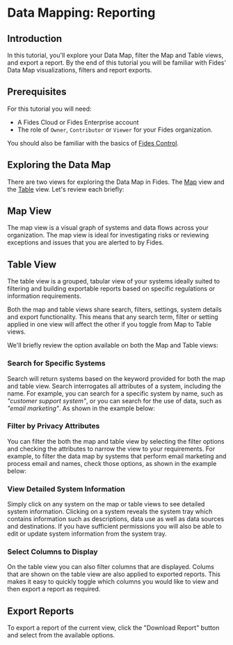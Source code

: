
# Data Mapping: Reporting

<TutorialKey duration="9" product="Fides" topic="Reporting" video="true" interactive="true"/>

## Introduction

In this tutorial, you'll explore your Data Map, filter the Map and Table views, and export a report. By the end of this tutorial you will be familiar with Fides' Data Map visualizations, filters and report exports.

## Prerequisites

For this tutorial you will need:

* A Fides Cloud or Fides Enterprise account
* The role of `Owner`, `Contributor` or `Viewer` for your Fides organization.

You should also be familiar with the basics of [Fides Control](#LINK).

## Exploring the Data Map

There are two views for exploring the Data Map in Fides. The [Map](#map-view) view and the [Table](#table-view) view. Let's review each briefly:

## Map View
The map view is a visual graph of systems and data flows across your organization. The map view is ideal for investigating risks or reviewing exceptions and issues that you are alerted to by Fides.
<Screenshot img="/assets/img/tutorials/data-mapping-map.gif" description="Map View" mw="700" />

## Table View
The table view is a grouped, tabular view of your systems ideally suited to filtering and building exportable reports based on specific regulations or information requirements.
<Screenshot img="/assets/img/tutorials/data-mapping-table.gif" description="Map View" mw="700" />

Both the map and table views share search, filters, settings, system details and export functionality. This means that any search term, filter or setting applied in one view will affect the other if you toggle from Map to Table views.

We'll briefly review the option available on both the Map and Table views:

### Search for Specific Systems
Search will return systems based on the keyword provided for both the map and table view. Search interrogates all attributes of a system, including the name. For example, you can search for a specific system by name, such as _"customer support system"_, or you can search for the use of data, such as _"email marketing"_. As shown in the example below:

<Screenshot img="/assets/img/tutorials/data-mapping-search.gif" description="Searching for systems on the data map" mw="700" />

### Filter by Privacy Attributes
You can filter the both the map and table view by selecting the filter options and checking the attributes to narrow the view to your requirements. For example, to filter the data map by systems that perform email marketing and process email and names, check those options, as shown in the example below:

<Screenshot img="/assets/img/tutorials/data-mapping-filter.gif" description="Filtering systems on the data map" mw="700" />

### View Detailed System Information
Simply click on any system on the map or table views to see detailed system information. Clicking on a system reveals the system tray which contains information such as descriptions, data use as well as data sources and destinations. If you have sufficient permissions you will also be able to edit or update system information from the system tray.

<Screenshot img="/assets/img/tutorials/data-mapping-view-details.gif" description="View system details on the data map" mw="700" />

### Select Columns to Display
On the table view you can also filter columns that are displayed. Colums that are shown on the table view are also applied to exported reports. This makes it easy to quickly toggle which columns you would like to view and then export a report as required. 

<Screenshot img="/assets/img/tutorials/data-mapping-columns.gif" description="Toggle columns to display on data map" mw="700" />

## Export Reports
To export a report of the current view, click the "Download Report" button and select from the available options. 
<Screenshot img="/assets/img/tutorials/data-mapping-export.gif" description="Export a report from the current data map view" mw="700" />